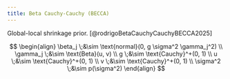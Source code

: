 ```yaml
---
title: Beta Cauchy-Cauchy (BECCA)
---
```


Global-local shrinkage prior. [@rodrigoBetaCauchyCauchyBECCA2025]


$$
\begin{align}
     \beta_j \;&\sim \text{normal}(0, g \sigma^2 \gamma_j^2) \\
     \gamma_j \;&\sim \text{Beta}(u, v) \\
     g \;&\sim \text{Cauchy}^+(0, 1) \\
	 u \;&\sim \text{Cauchy}^+(0, 1) \\
	 v \;&\sim \text{Cauchy}^+(0, 1) \\
	 \sigma^2 \;&\sim p(\sigma^2)
\end{align}
$$
